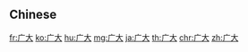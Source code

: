 {{also|廣大}}
==Chinese==
{{zh-see|廣大}}

[[fr:广大]]
[[ko:广大]]
[[hu:广大]]
[[mg:广大]]
[[ja:广大]]
[[th:广大]]
[[chr:广大]]
[[zh:广大]]